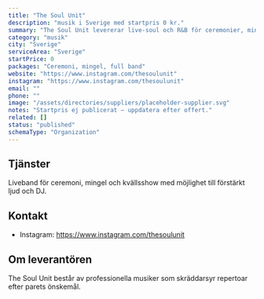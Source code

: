 ```yaml
---
title: "The Soul Unit"
description: "musik i Sverige med startpris 0 kr."
summary: "The Soul Unit levererar live-soul och R&B för ceremonier, mingel och dansgolv."
category: "musik"
city: "Sverige"
serviceArea: "Sverige"
startPrice: 0
packages: "Ceremoni, mingel, full band"
website: "https://www.instagram.com/thesoulunit"
instagram: "https://www.instagram.com/thesoulunit"
email: ""
phone: ""
image: "/assets/directories/suppliers/placeholder-supplier.svg"
notes: "Startpris ej publicerat – uppdatera efter offert."
related: []
status: "published"
schemaType: "Organization"
---
```


## Tjänster

Liveband för ceremoni, mingel och kvällsshow med möjlighet till förstärkt ljud och DJ.

## Kontakt

- Instagram: https://www.instagram.com/thesoulunit

## Om leverantören

The Soul Unit består av professionella musiker som skräddarsyr repertoar efter parets önskemål.
